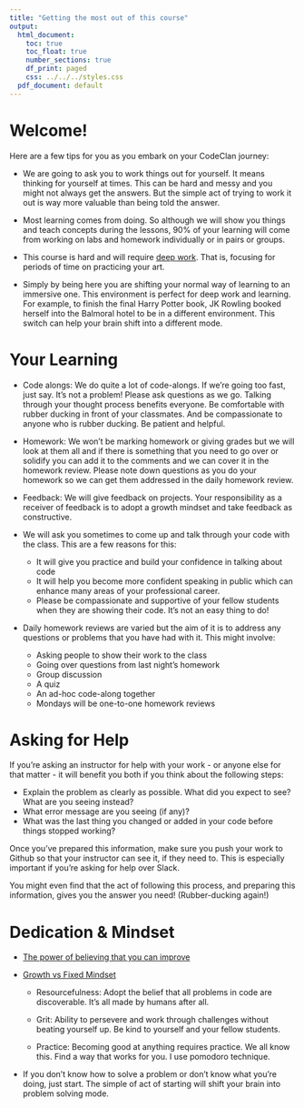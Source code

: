 ```yaml
---
title: "Getting the most out of this course"
output:
  html_document:
    toc: true
    toc_float: true
    number_sections: true
    df_print: paged
    css: ../../../styles.css
  pdf_document: default
---
```


# Welcome!

Here are a few tips for you as you embark on your CodeClan journey:
 
- We are going to ask you to work things out for yourself. It means thinking for yourself at times. This can be hard and messy and you might not always get the answers. But the simple act of trying to work it out is way more valuable than being told the answer. 

- Most learning comes from doing. So although we will show you things and teach concepts during the lessons, 90% of your learning will come from working on labs and homework individually or in pairs or groups.

- This course is hard and will require [deep work](http://calnewport.com/books/deep-work/). That is, focusing for periods of time on practicing your art. 

- Simply by being here you are shifting your normal way of learning to an immersive one. This environment is perfect for deep work and learning. For example, to finish the final Harry Potter book, JK Rowling booked herself into the Balmoral hotel to be in a different environment. This switch can help your brain shift into a different mode.

# Your Learning

- Code alongs: We do quite a lot of code-alongs. If we’re going too fast, just say. It's not a problem! Please ask questions as we go. Talking through your thought process benefits everyone. Be comfortable with rubber ducking in front of your classmates. And be compassionate to anyone who is rubber ducking. Be patient and helpful. 

- Homework: We won’t be marking homework or giving grades but we will look at them all and if there is something that you need to go over or solidify you can add it to the comments and we can cover it in the homework review. Please note down questions as you do your homework so we can get them addressed in the daily homework review.

- Feedback: We will give feedback on projects. Your responsibility as a receiver of feedback is to adopt a growth mindset and take feedback as constructive.

- We will ask you sometimes to come up and talk through your code with the class. This are a few reasons for this:

  - It will give you practice and build your confidence in talking about code
  - It will help you become more confident speaking in public which can enhance many areas of your professional career.
  - Please be compassionate and supportive of your fellow students when they are showing their code. It’s not an easy thing to do!

- Daily homework reviews are varied but the aim of it is to address any questions or problems that you have had with it. This might involve:

  - Asking people to show their work to the class
  - Going over questions from last night’s homework
  - Group discussion
  - A quiz
  - An ad-hoc code-along together
  - Mondays will be one-to-one homework reviews

# Asking for Help

If you're asking an instructor for help with your work - or anyone else for that matter - it will benefit you both if you think about the following steps:

  - Explain the problem as clearly as possible. What did you expect to see? What are you seeing instead? 
  - What error message are you seeing (if any)?
  - What was the last thing you changed or added in your code before things stopped working?

Once you've prepared this information, make sure you push your work to Github so that your instructor can see it, if they need to. This is especially important if you're asking for help over Slack.

You might even find that the act of following this process, and preparing this information, gives you the answer you need! (Rubber-ducking again!)

# Dedication & Mindset

 - [The power of believing that you can improve](https://www.youtube.com/watch?v=wh0OS4MrN3E)
- [Growth vs Fixed Mindset](https://www.youtube.com/watch?v=KUWn_TJTrnU)

  - Resourcefulness: Adopt the belief that all problems in code are discoverable. It’s all made by humans after all.

  - Grit: Ability to persevere and work through challenges without beating yourself up. Be kind to yourself and your fellow students.

  - Practice: Becoming good at anything requires practice. We all know this. Find a way that works for you. I use pomodoro technique.

 - If you don’t know how to solve a problem or don’t know what you’re doing, just start. The simple of act of starting will shift your brain into problem solving mode.
 




